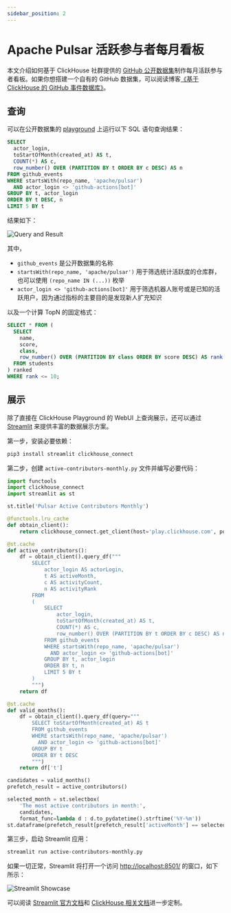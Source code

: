 ```yaml
---
sidebar_position: 2
---
```


# Apache Pulsar 活跃参与者每月看板

本文介绍如何基于 ClickHouse 社群提供的 [GitHub 公开数据集](https://clickhouse.com/docs/en/getting-started/playground)制作每月活跃参与者看板。如果你想搭建一个自有的 GitHub 数据集，可以阅读博客[《基于 ClickHouse 的 GitHub 事件数据库》](/blog/github-adventurer-with-clickhouse)。

## 查询

可以在公开数据集的 [playground](https://play.clickhouse.com/play?user=play) 上运行以下 SQL 语句查询结果：

```sql
SELECT
  actor_login,
  toStartOfMonth(created_at) AS t,
  COUNT(*) AS c,
  row_number() OVER (PARTITION BY t ORDER BY c DESC) AS n
FROM github_events
WHERE startsWith(repo_name, 'apache/pulsar')
  AND actor_login <> 'github-actions[bot]'
GROUP BY t, actor_login
ORDER BY t DESC, n
LIMIT 5 BY t
```

结果如下：

![Query and Result](playground-query-result.png)

其中，

* `github_events` 是公开数据集的名称
* `startsWith(repo_name, 'apache/pulsar')` 用于筛选统计活跃度的仓库群，也可以使用 `(repo_name IN (...))` 枚举
* `actor_login <> 'github-actions[bot]'` 用于筛选机器人账号或是已知的活跃用户，因为通过指标的主要目的是发现新人扩充知识

以及一个计算 TopN 的固定格式：

```sql
SELECT * FROM (
  SELECT
    name,
    score,
    class,
    row_number() OVER (PARTITION BY class ORDER BY score DESC) AS rank
  FROM students
) ranked
WHERE rank <= 10;
```

## 展示

除了直接在 ClickHouse Playground 的 WebUI 上查询展示，还可以通过 [Streamlit](https://streamlit.io/) 来提供丰富的数据展示方案。

第一步，安装必要依赖：

```bash
pip3 install streamlit clickhouse_connect
```

第二步，创建 `active-contributors-monthly.py` 文件并编写必要代码：

```python
import functools
import clickhouse_connect
import streamlit as st

st.title('Pulsar Active Contributors Monthly')

@functools.lru_cache
def obtain_client():
    return clickhouse_connect.get_client(host='play.clickhouse.com', port=443, username='play')

@st.cache
def active_contributors():
    df = obtain_client().query_df("""
        SELECT
            actor_login AS actorLogin,
            t AS activeMonth,
            c AS activityCount,
            n AS activityRank
        FROM
        (
            SELECT
                actor_login,
                toStartOfMonth(created_at) AS t,
                COUNT(*) AS c,
                row_number() OVER (PARTITION BY t ORDER BY c DESC) AS n
            FROM github_events
            WHERE startsWith(repo_name, 'apache/pulsar')
              AND actor_login <> 'github-actions[bot]'
            GROUP BY t, actor_login
            ORDER BY t, n
            LIMIT 5 BY t
        )
        """)
    return df

@st.cache
def valid_months():
    df = obtain_client().query_df(query="""
        SELECT toStartOfMonth(created_at) AS t
        FROM github_events
        WHERE startsWith(repo_name, 'apache/pulsar')
          AND actor_login <> 'github-actions[bot]'
        GROUP BY t
        ORDER BY t DESC
        """)
    return df['t']

candidates = valid_months()
prefetch_result = active_contributors()

selected_month = st.selectbox(
    'The most active contributors in month:',
    candidates,
    format_func=lambda d : d.to_pydatetime().strftime('%Y-%m'))
st.dataframe(prefetch_result[prefetch_result['activeMonth'] == selected_month].set_index('activityRank'))
```

第三步，启动 Streamlit 应用：

```bash
streamlit run active-contributors-monthly.py
```

如果一切正常，Streamlit 将打开一个访问 [http://localhost:8501/](http://localhost:8501/) 的窗口，如下所示：

![Streamlit Showcase](streamlit-showcase.png)

可以阅读 [Streamlit 官方文档](https://docs.streamlit.io/)和 [ClickHouse 相关文档](https://clickhouse.com/docs)进一步定制。
